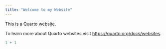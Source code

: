 ```yaml
---
title: "Welcome to my Website"
---
```


This is a Quarto website.

To learn more about Quarto websites visit <https://quarto.org/docs/websites>.

```r
1 + 1
```
